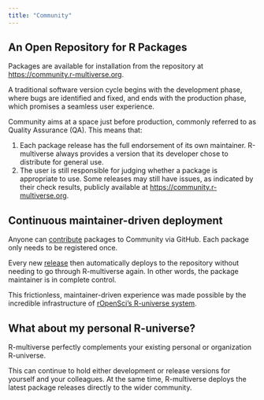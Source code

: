 ```yaml
---
title: "Community"
---
```


## An Open Repository for R Packages

Packages are available for installation from the repository at <https://community.r-multiverse.org>.

A traditional software version cycle begins with the development phase, where bugs are identified and fixed, and ends with the production phase, which promises a seamless user experience.

Community aims at a space just before production, commonly referred to as Quality Assurance (QA).
This means that:

1. Each package release has the full endorsement of its own maintainer.
R-multiverse always provides a version that its developer chose to distribute for general use.
2. The user is still responsible for judging whether a package is appropriate to use.
Some releases may still have issues, as indicated by their check results, publicly available at <https://community.r-multiverse.org>.

## Continuous maintainer-driven deployment

Anyone can [contribute](contributors.qmd) packages to Community via GitHub.
Each package only needs to be registered once.

Every new [release](https://docs.github.com/en/repositories/releasing-projects-on-github/managing-releases-in-a-repository) then automatically deploys to the repository without needing to go through R-multiverse again.
In other words, the package maintainer is in complete control.

This frictionless, maintainer-driven experience was made possible by the incredible infrastructure of [rOpenSci's R-universe system](https://ropensci.org/r-universe/).

## What about my personal R-universe?

R-multiverse perfectly complements your existing personal or organization R-universe.

This can continue to hold either development or release versions for yourself and your colleagues.
At the same time, R-multiverse deploys the latest package releases directly to the wider community.
